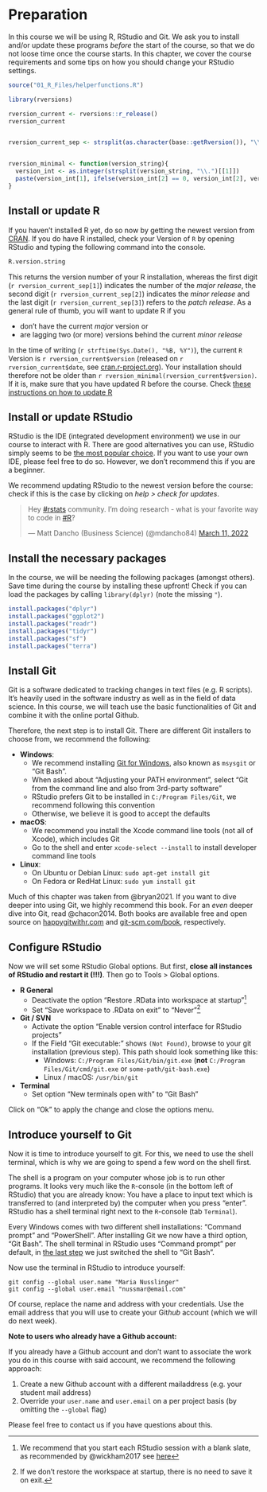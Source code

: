 # Preparation {#w0-preparation}

In this course we will be using R, RStudio and Git. We ask you to install and/or update these programs *before* the start of the course, so that we do not loose time once the course starts. In this chapter, we cover the course requirements and some tips on how you should change your RStudio settings. 

```r
source("01_R_Files/helperfunctions.R")
```


```r

library(rversions)

rversion_current <- rversions::r_release()
rversion_current


rversion_current_sep <- strsplit(as.character(base::getRversion()), "\\.")[[1]]


rversion_minimal <- function(version_string){
  version_int <- as.integer(strsplit(version_string, "\\.")[[1]])
  paste(version_int[1], ifelse(version_int[2] == 0, version_int[2], version_int[2]-1), 0,sep = ".")
}

```


## Install or update R

If you haven't installed R yet, do so now by getting the newest version from [CRAN](https://cran.r-project.org/). If you do have R installed, check your Version of `R` by opening RStudio and typing the following command into the console. 


```r
R.version.string
```

This returns the version number of your R installation, whereas the first digit (``r rversion_current_sep[1]``) indicates the number of the *major release*, the second digit  (``r rversion_current_sep[2]``) indicates the *minor release* and the last digit (``r rversion_current_sep[3]``) refers to the *patch release*. As a general rule of thumb, you will want to update R if you

- don't have the current *major* version or
- are lagging two (or more) versions behind the current *minor release*

In the time of writing (`r strftime(Sys.Date(), "%B, %Y")`), the current `R` Version is `r rversion_current$version` (released on `r rversion_current$date`, see [cran.r-project.org](https://cran.r-project.org/)). Your installation should therefore not be older than `r rversion_minimal(rversion_current$version)`. If it is, make sure that you have updated R before the course. Check [these instructions on how to update R](https://www.linkedin.com/pulse/3-methods-update-r-rstudio-windows-mac-woratana-ngarmtrakulchol/)


## Install or update RStudio

RStudio is the IDE (integrated development environment) we use in our course to interact with R. There are good alternatives you can use, RStudio simply seems to be [the most popular choice](https://twitter.com/mdancho84/status/1502237075550392323). If you want to use your own IDE, please feel free to do so. However, we don't recommend this if you are a beginner.

We recommend updating RStudio to the newest version before the course: check if this is the case by clicking on *help > check for updates*. 


<blockquote class="twitter-tweet"><p lang="en" dir="ltr">Hey <a href="https://twitter.com/hashtag/rstats?src=hash&amp;ref_src=twsrc%5Etfw">#rstats</a> community. I’m doing research - what is your favorite way to code in <a href="https://twitter.com/hashtag/R?src=hash&amp;ref_src=twsrc%5Etfw">#R</a>?</p>&mdash; Matt Dancho (Business Science) (@mdancho84) <a href="https://twitter.com/mdancho84/status/1502237075550392323?ref_src=twsrc%5Etfw">March 11, 2022</a></blockquote> <script async src="https://platform.twitter.com/widgets.js" charset="utf-8"></script> 



## Install the necessary packages

In the course, we will be needing the following packages (amongst others). Save time during the course by installing these upfront! Check if you can load the packages by calling `library(dplyr)` (note the missing `"`). 

```r
install.packages("dplyr")
install.packages("ggplot2")
install.packages("readr")
install.packages("tidyr")
install.packages("sf")
install.packages("terra")
```


## Install Git{#install-git}


Git is a software dedicated to tracking changes in text files (e.g. R scripts). It's heavily used in the software industry as well as in the field of data science. In this course, we will teach use the basic functionalities of Git and combine it with the online portal Github.

Therefore, the next step is to install Git. There are different Git installers to choose from, we recommend the following:

- **Windows**: 
  - We recommend installing [Git for Windows](https://gitforwindows.org/), also known as `msysgit` or “Git Bash". 
  - When asked about “Adjusting your PATH environment”, select “Git from the command line and also from 3rd-party software”
  - RStudio prefers Git to be installed in `C:/Program Files/Git`, we recommend following this convention
  - Otherwise, we believe it is good to accept the defaults
- **macOS**:  
  - We recommend you install the Xcode command line tools (not all of Xcode), which includes Git
  - Go to the shell and enter `xcode-select --install` to install developer command line tools
- **Linux**: 
  - On Ubuntu or Debian Linux: `sudo apt-get install git`
  - On Fedora or RedHat Linux: `sudo yum install git`

<!-- If you are not sure whether you already have Git installed or not, you can verify this by typing `git --version` in the terminal. If this command returns a version number you have Git installed already and might only need to update it. If this command returns `git: command not found` (or something similar), you will need to install Git first. -->  

Much of this chapter was taken from @bryan2021. If you want to dive deeper into using Git, we highly recommend this book. For an *even* deeper dive into Git, read @chacon2014. Both books are available free and open source on [happygitwithr.com](https://happygitwithr.com/) and [git-scm.com/book](https://git-scm.com/book/), respectively.

## Configure RStudio{#configure-rstudio}

Now we will set some RStudio Global options. But first, **close all instances of RStudio and restart it (!!!)**. Then go to Tools > Global options. 

- **R General**
  - Deactivate the option "Restore .RData into workspace at startup"[^restore]
  - Set "Save workspace to .RData on exit " to "Never"[^saveworkspace]
- **Git / SVN**
  - Activate the option "Enable version control interface for RStudio projects"
  - If the Field "Git executable:" shows `(Not Found)`, browse to your git installation (previous step). This path should look something like this:
    - Windows: `C:/Program Files/Git/bin/git.exe` (**not** `C:/Program Files/Git/cmd/git.exe` or `some-path/git-bash.exe`)
    - Linux / macOS: `/usr/bin/git`
- **Terminal**
  - Set option "New terminals open with" to "Git Bash" 
  
Click on "Ok" to apply the change and close the options menu.

[^restore]: We recommend that you start each RStudio session with a blank slate, as recommended by @wickham2017 see [here](https://r4ds.had.co.nz/workflow-projects.html)
[^saveworkspace]: If we don't restore the workspace at startup, there is no need to save it on exit.



## Introduce yourself to Git{#introduce-yourself-git}

Now it is time to introduce yourself to git. For this, we need to use the shell terminal, which is why we are going to spend a few word on the shell first. 

The shell is a program on your computer whose job is to run other programs. It looks very much like the `R`-console (in the bottom left of RStudio) that you are already know: You have a place to input text which is transferred to (and interpreted by) the computer when you press "enter". RStudio has a shell terminal right next to the `R`-console (tab `Terminal`).

Every Windows comes with two different shell installations: "Command prompt" and "PowerShell". After installing Git we now have a third option, "Git Bash". The shell terminal in RStudio uses "Command prompt" per default, in [the last step](#configure-rstudio) we just switched the shell to "Git Bash".

Now use the terminal in RStudio to introduce yourself:

```
git config --global user.name "Maria Nusslinger"
git config --global user.email "nussmar@email.com"
```

Of course, replace the name and address with your credentials. Use the email address that you will use to create your Git*hub* account (which we will do next week).

**Note to users who already have a Github account:**

If you already have a Github account and don't want to associate the work you do in this course with said account, we recommend the following approach:

1. Create a new Github account with a different mailaddress (e.g. your student mail address)
2. Override your `user.name` and `user.email` on a per project basis (by omitting the `--global` flag)

Please feel free to contact us if you have questions about this.
